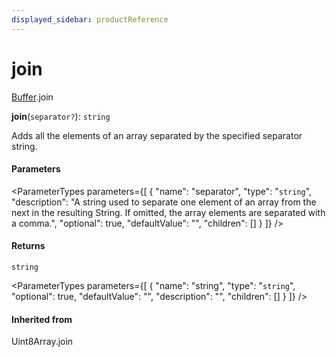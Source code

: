 ```yaml
---
displayed_sidebar: productReference
---
```



# join

[Buffer](../../interfaces/Buffer.mdx).join

**join**(`separator?`): `string`

Adds all the elements of an array separated by the specified separator string.

#### Parameters

<ParameterTypes parameters={[
  {
    "name": "separator",
    "type": "`string`",
    "description": "A string used to separate one element of an array from the next in the resulting String. If omitted, the array elements are separated with a comma.",
    "optional": true,
    "defaultValue": "",
    "children": []
  }
]} />

#### Returns

`string`

<ParameterTypes parameters={[
  {
    "name": "string",
    "type": "`string`",
    "optional": true,
    "defaultValue": "",
    "description": "",
    "children": []
  }
]} />

#### Inherited from

Uint8Array.join
